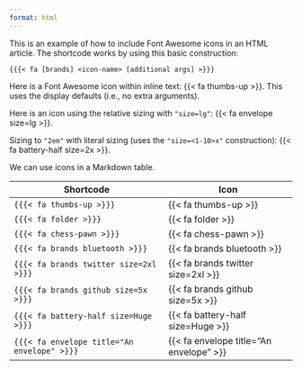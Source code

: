 ```yaml
---
format: html
---
```


This is an example of how to include Font Awesome icons in an HTML article. The shortcode works by using this basic construction:

`{{{< fa [brands] <icon-name> [additional args] >}}}` 

Here is a Font Awesome icon within inline text: {{< fa thumbs-up >}}. This uses the display defaults (i.e., no extra arguments).

Here is an icon using the relative sizing with `"size=lg"`: {{< fa envelope size=lg >}}.

Sizing to `"2em"` with literal sizing (uses the `"size=<1-10>x"` construction): {{< fa battery-half size=2x >}}.

We can use icons in a Markdown table.

| Shortcode                                          | Icon                                      |
| -------------------------------------------------- | ----------------------------------------- |
| `{{{< fa thumbs-up >}}}`                           | {{< fa thumbs-up >}}                      |
| `{{{< fa folder >}}}`                              | {{< fa folder >}}                         |
| `{{{< fa chess-pawn >}}}`                          | {{< fa chess-pawn >}}                     |
| `{{{< fa brands bluetooth >}}}`                    | {{< fa brands bluetooth >}}               |
| `{{{< fa brands twitter size=2xl >}}}`             | {{< fa brands twitter size=2xl >}}        |
| `{{{< fa brands github size=5x >}}}`               | {{< fa brands github size=5x >}}          |
| `{{{< fa battery-half size=Huge >}}}`              | {{< fa battery-half size=Huge >}}         |
| `{{{< fa envelope title="An envelope" >}}}`        | {{< fa envelope title="An envelope" >}}   |
